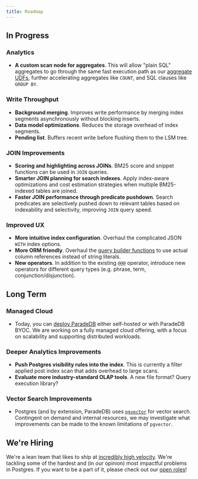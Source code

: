 ```yaml
---
title: Roadmap
---
```


## In Progress

### Analytics

- **A custom scan node for aggregates**. This will allow "plain SQL" aggregates to go through the same fast execution path as
  our [aggregate UDFs](/documentation/aggregates/tantivy), further accelerating aggregates like `COUNT`, and SQL clauses like `GROUP BY`.

### Write Throughput

- **Background merging**. Improves write performance by merging index segments asynchronously without blocking inserts.
- **Data model optimizations**. Reduces the storage overhead of index segments.
- **Pending list**. Buffers recent write before flushing them to the LSM tree.

### JOIN Improvements

- **Scoring and highlighting across JOINs**. BM25 score and snippet functions can be used in `JOIN` queries.
- **Smarter JOIN planning for search indexes**. Apply index-aware optimizations and cost estimation strategies when multiple BM25-indexed tables are joined.
- **Faster JOIN performance through predicate pushdown**. Search predicates are selectively pushed down to relevant tables based on indexability and selectivity, improving `JOIN` query speed.

### Improved UX

- **More intuitive index configuration**. Overhaul the complicated JSON `WITH` index options.
- **More ORM friendly**. Overhaul the [query builder functions](/documentation/advanced/overview) to use actual column references instead of string literals.
- **New operators**. In addition to the existing `@@@` operator, introduce new operators for different query types (e.g. phrase, term, conjunction/disjunction).

## Long Term

### Managed Cloud

- Today, you can [deploy ParadeDB](/deploy/overview) either self-hosted or with ParadeDB BYOC. We are working on a fully managed cloud offering,
  with a focus on scalability and supporting distributed workloads.

### Deeper Analytics Improvements

- **Push Postgres visibility rules into the index**. This is currently a filter applied post index scan that adds overhead to large scans.
- **Evaluate more industry-standard OLAP tools**. A new file format? Query execution library?

### Vector Search Improvements

- Postgres (and by extension, ParadeDB) uses [`pgvector`](https://github.com/pgvector/pgvector) for vector search. Contingent on demand and internal resources, we may
  investigate what improvements can be made to the known limitations of `pgvector`.

## We're Hiring

We're a lean team that likes to ship at [incredibly high velocity](https://github.com/paradedb/paradedb/releases).
We're tackling some of the hardest and (in our opinion) most impactful problems in Postgres. If you want to be a part of it,
please check out our [open roles](https://paradedb.notion.site)!
